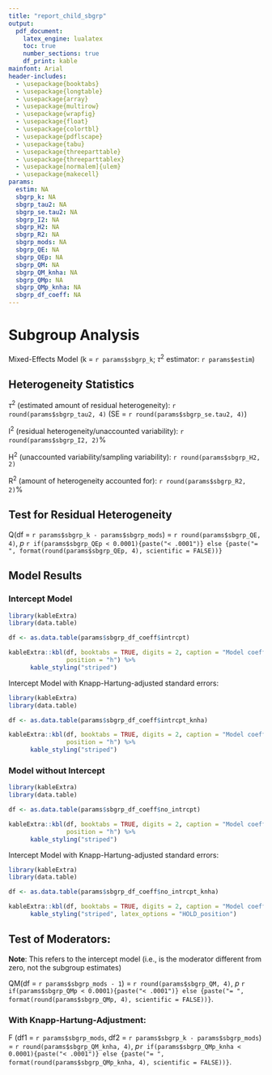 ```yaml
---
title: "report_child_sbgrp"
output:
  pdf_document:
    latex_engine: lualatex
    toc: true
    number_sections: true
    df_print: kable
mainfont: Arial
header-includes:
  - \usepackage{booktabs}
  - \usepackage{longtable}
  - \usepackage{array}
  - \usepackage{multirow}
  - \usepackage{wrapfig}
  - \usepackage{float}
  - \usepackage{colortbl}
  - \usepackage{pdflscape}
  - \usepackage{tabu}
  - \usepackage{threeparttable}
  - \usepackage{threeparttablex}
  - \usepackage[normalem]{ulem}
  - \usepackage{makecell}
params:
  estim: NA
  sbgrp_k: NA
  sbgrp_tau2: NA
  sbgrp_se.tau2: NA
  sbgrp_I2: NA
  sbgrp_H2: NA
  sbgrp_R2: NA
  sbgrp_mods: NA
  sbgrp_QE: NA
  sbgrp_QEp: NA
  sbgrp_QM: NA
  sbgrp_QM_knha: NA
  sbgrp_QMp: NA
  sbgrp_QMp_knha: NA
  sbgrp_df_coeff: NA
---
```


# Subgroup Analysis

Mixed-Effects Model (k = `r params$sbgrp_k`; $\tau$^2^ estimator: `r params$estim`)

## Heterogeneity Statistics

$\tau$^2^ (estimated amount of residual heterogeneity): `r round(params$sbgrp_tau2, 4)` (SE = `r round(params$sbgrp_se.tau2, 4)`)

I^2^ (residual heterogeneity/unaccounted variability): `r round(params$sbgrp_I2, 2)`%

H^2^ (unaccounted variability/sampling variability): `r round(params$sbgrp_H2, 2)`

R^2^ (amount of heterogeneity accounted for): `r round(params$sbgrp_R2, 2)`%

## Test for Residual Heterogeneity

Q(df = `r params$sbgrp_k - params$sbgrp_mods`) = `r round(params$sbgrp_QE, 4)`, _p_ `r if(params$sbgrp_QEp < 0.0001){paste("< .0001")} else {paste("= ", format(round(params$sbgrp_QEp, 4), scientific = FALSE))}`
       
## Model Results 
### Intercept Model


```r
library(kableExtra)
library(data.table)

df <- as.data.table(params$sbgrp_df_coeff$intrcpt)

kableExtra::kbl(df, booktabs = TRUE, digits = 2, caption = "Model coefficients without Knapp-Hartung-adjustment",
                position = "h") %>%
      kable_styling("striped")
```



Intercept Model with Knapp-Hartung-adjusted standard errors: 
```r
library(kableExtra)
library(data.table)

df <- as.data.table(params$sbgrp_df_coeff$intrcpt_knha)

kableExtra::kbl(df, booktabs = TRUE, digits = 2, caption = "Model coefficients with Knapp-Hartung-adjustment",
                position = "h") %>%
      kable_styling("striped")
```

### Model without Intercept


```r
library(kableExtra)
library(data.table)

df <- as.data.table(params$sbgrp_df_coeff$no_intrcpt)

kableExtra::kbl(df, booktabs = TRUE, digits = 2, caption = "Model coefficients without Knapp-Hartung-adjustment",
                position = "h") %>%
      kable_styling("striped")
```

Intercept Model with Knapp-Hartung-adjusted standard errors: 
```r
library(kableExtra)
library(data.table)

df <- as.data.table(params$sbgrp_df_coeff$no_intrcpt_knha)

kableExtra::kbl(df, booktabs = TRUE, digits = 2, caption = "Model coefficients with Knapp-Hartung-adjustment") %>%
      kable_styling("striped", latex_options = "HOLD_position")
```



## Test of Moderators: 

**Note**: This refers to the intercept model (i.e., is the moderator different from zero, not the subgroup estimates)

QM(df = `r params$sbgrp_mods - 1`) = `r round(params$sbgrp_QM, 4)`, _p_ `r if(params$sbgrp_QMp < 0.0001){paste("< .0001")} else {paste("= ", format(round(params$sbgrp_QMp, 4), scientific = FALSE))}`.

### With Knapp-Hartung-Adjustment: 

F (df1 = `r params$sbgrp_mods`, df2 = `r params$sbgrp_k - params$sbgrp_mods`) = `r round(params$sbgrp_QM_knha, 4)`, _p_`r if(params$sbgrp_QMp_knha < 0.0001){paste("< .0001")} else {paste("= ", format(round(params$sbgrp_QMp_knha, 4), scientific = FALSE))}`.

